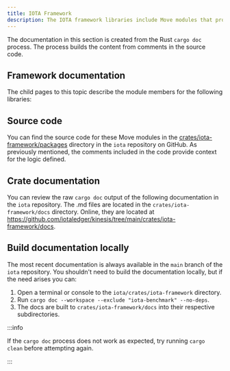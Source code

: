 ```yaml
---
title: IOTA Framework
description: The IOTA framework libraries include Move modules that provide the logic for IOTA and its standards. A Rust process creates the documentation for the modules directly from comments in the code.
---
```



The documentation in this section is created from the Rust `cargo doc` process. The process builds the content from comments in the source code.   

## Framework documentation

The child pages to this topic describe the module members for the following libraries:

<DocCardList/>

## Source code

You can find the source code for these Move modules in the [crates/iota-framework/packages](https://github.com/iotaledger/kinesis/tree/main/crates/iota-framework/packages) directory in the `iota` repository on GitHub. As previously mentioned, the comments included in the code provide context for the logic defined.

## Crate documentation

You can review the raw `cargo doc` output of the following documentation in the `iota` repository. The .md files are located in the `crates/iota-framework/docs` directory. Online, they are located at https://github.com/iotaledger/kinesis/tree/main/crates/iota-framework/docs.

## Build documentation locally

The most recent documentation is always available in the `main` branch of the `iota` repository. You shouldn't need to build the documentation locally, but if the need arises you can:

1. Open a terminal or console to the `iota/crates/iota-framework` directory.
1. Run `cargo doc --workspace --exclude "iota-benchmark" --no-deps`.
1. The docs are built to `crates/iota-framework/docs` into their respective subdirectories.

:::info

If the `cargo doc` process does not work as expected, try running `cargo clean` before attempting again. 

:::
